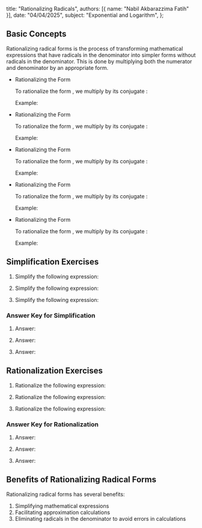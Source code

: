   title: "Rationalizing Radicals",
  authors: [{ name: "Nabil Akbarazzima Fatih" }],
  date: "04/04/2025",
  subject: "Exponential and Logarithm",
};

## Basic Concepts

Rationalizing radical forms is the process of transforming mathematical expressions that have radicals in the denominator into simpler forms without radicals in the denominator. This is done by multiplying both the numerator and denominator by an appropriate form.

- Rationalizing the Form <InlineMath math="\frac{a}{\sqrt{b}}" />

  To rationalize the form <InlineMath math="\frac{a}{\sqrt{b}}" />, we multiply by its conjugate <InlineMath math="\frac{\sqrt{b}}{\sqrt{b}}" />:

  <BlockMath math="\frac{a}{\sqrt{b}} = \frac{a}{\sqrt{b}} \times \frac{\sqrt{b}}{\sqrt{b}} = \frac{a\sqrt{b}}{\sqrt{b} \times \sqrt{b}} = \frac{a\sqrt{b}}{b}" />

  Example:

  <BlockMath math="\frac{5}{\sqrt{3}} = \frac{5}{\sqrt{3}} \times \frac{\sqrt{3}}{\sqrt{3}} = \frac{5\sqrt{3}}{3}" />

- Rationalizing the Form <InlineMath math="\frac{c}{\sqrt{a} + \sqrt{b}}" />

  To rationalize the form <InlineMath math="\frac{c}{\sqrt{a} + \sqrt{b}}" />, we multiply by its conjugate <InlineMath math="\frac{\sqrt{a} - \sqrt{b}}{\sqrt{a} - \sqrt{b}}" />:

  <BlockMath math="\frac{c}{\sqrt{a} + \sqrt{b}} = \frac{c}{\sqrt{a} + \sqrt{b}} \times \frac{\sqrt{a} - \sqrt{b}}{\sqrt{a} - \sqrt{b}} = \frac{c(\sqrt{a} - \sqrt{b})}{(\sqrt{a})^2 - (\sqrt{b})^2} = \frac{c(\sqrt{a} - \sqrt{b})}{a - b}" />

  Example:

  <BlockMath math="\frac{4}{\sqrt{7} + \sqrt{3}} = \frac{4}{\sqrt{7} + \sqrt{3}} \times \frac{\sqrt{7} - \sqrt{3}}{\sqrt{7} - \sqrt{3}} = \frac{4(\sqrt{7} - \sqrt{3})}{7 - 3} = \frac{4(\sqrt{7} - \sqrt{3})}{4} = \sqrt{7} - \sqrt{3}" />

- Rationalizing the Form <InlineMath math="\frac{c}{\sqrt{a} - \sqrt{b}}" />

  To rationalize the form <InlineMath math="\frac{c}{\sqrt{a} - \sqrt{b}}" />, we multiply by its conjugate <InlineMath math="\frac{\sqrt{a} + \sqrt{b}}{\sqrt{a} + \sqrt{b}}" />:

  <BlockMath math="\frac{c}{\sqrt{a} - \sqrt{b}} = \frac{c}{\sqrt{a} - \sqrt{b}} \times \frac{\sqrt{a} + \sqrt{b}}{\sqrt{a} + \sqrt{b}} = \frac{c(\sqrt{a} + \sqrt{b})}{(\sqrt{a})^2 - (\sqrt{b})^2} = \frac{c(\sqrt{a} + \sqrt{b})}{a - b}" />

  Example:

  <BlockMath math="\frac{2}{\sqrt{5} - \sqrt{2}} = \frac{2}{\sqrt{5} - \sqrt{2}} \times \frac{\sqrt{5} + \sqrt{2}}{\sqrt{5} + \sqrt{2}} = \frac{2(\sqrt{5} + \sqrt{2})}{5 - 2} = \frac{2(\sqrt{5} + \sqrt{2})}{3}" />

- Rationalizing the Form <InlineMath math="\frac{c}{a + \sqrt{b}}" />

  To rationalize the form <InlineMath math="\frac{c}{a + \sqrt{b}}" />, we multiply by its conjugate <InlineMath math="\frac{a - \sqrt{b}}{a - \sqrt{b}}" />:

  <BlockMath math="\frac{c}{a + \sqrt{b}} = \frac{c}{a + \sqrt{b}} \times \frac{a - \sqrt{b}}{a - \sqrt{b}} = \frac{c(a - \sqrt{b})}{a^2 - b} = \frac{c(a - \sqrt{b})}{a^2 - b}" />

  Example:

  <BlockMath math="\frac{6}{4 + \sqrt{3}} = \frac{6}{4 + \sqrt{3}} \times \frac{4 - \sqrt{3}}{4 - \sqrt{3}} = \frac{6(4 - \sqrt{3})}{16 - 3} = \frac{6(4 - \sqrt{3})}{13}" />

- Rationalizing the Form <InlineMath math="\frac{c}{a - \sqrt{b}}" />

  To rationalize the form <InlineMath math="\frac{c}{a - \sqrt{b}}" />, we multiply by its conjugate <InlineMath math="\frac{a + \sqrt{b}}{a + \sqrt{b}}" />:

  <BlockMath math="\frac{c}{a - \sqrt{b}} = \frac{c}{a - \sqrt{b}} \times \frac{a + \sqrt{b}}{a + \sqrt{b}} = \frac{c(a + \sqrt{b})}{a^2 - b} = \frac{c(a + \sqrt{b})}{a^2 - b}" />

  Example:

  <BlockMath math="\frac{3}{2 - \sqrt{5}} = \frac{3}{2 - \sqrt{5}} \times \frac{2 + \sqrt{5}}{2 + \sqrt{5}} = \frac{3(2 + \sqrt{5})}{4 - 5} = \frac{3(2 + \sqrt{5})}{-1} = -3(2 + \sqrt{5})" />

## Simplification Exercises

1. Simplify the following expression:

   <BlockMath math="\left(\frac{8x^5y^{-4}}{16y^{-\frac{1}{4}}}\right)^{\frac{1}{2}}" />

2. Simplify the following expression:

   <BlockMath math="\left(5\sqrt{x^5}\right)\left(3\sqrt[3]{x}\right)" />

3. Simplify the following expression:

   <BlockMath math="\left(\frac{p^5q^{-10}}{p^5q^{-4}}\right)^{\frac{1}{2}}\left(\frac{p^{\frac{1}{4}}q^{-\frac{1}{2}}}{p^{-\frac{1}{2}}q^{-\frac{1}{2}}}\right)^{\frac{1}{2}}" />

### Answer Key for Simplification

1. Answer:

   <div className="flex flex-col gap-4">
     <BlockMath math="\left(\frac{8x^5y^{-4}}{16y^{-\frac{1}{4}}}\right)^{\frac{1}{2}} = \frac{\left(2^3\right)^{\frac{1}{2}}\left(x^5\right)^{\frac{1}{2}}\left(y^{-4}\right)^{\frac{1}{2}}}{\left(2^4\right)^{\frac{1}{2}}\left(y^{-\frac{1}{4}}\right)^{\frac{1}{2}}}" />
     <BlockMath math="= \frac{\left(2\right)^{\frac{3}{2}}\left(x\right)^{\frac{5}{2}}\left(y\right)^{-2}}{2^2\left(y\right)^{-\frac{1}{8}}}" />
     <BlockMath math="= \left(2\right)^{\frac{3}{2}-2}\left(x\right)^{\frac{5}{2}}\left(y\right)^{-2+\frac{1}{8}}" />
     <BlockMath math="= \frac{\left(x\right)^{\frac{5}{2}}}{\left(2\right)^{\frac{1}{2}}\left(y\right)^{\frac{15}{8}}}" />
   </div>

2. Answer:

   <div className="flex flex-col gap-4">
     <BlockMath math="\left(5\sqrt{x^5}\right)\left(3\sqrt[3]{x}\right) = \left(5x^{\frac{5}{2}}\right)\left(3x^{\frac{1}{3}}\right)" />
     <BlockMath math="= 15x^{\frac{5}{2}+\frac{1}{3}}" />
     <BlockMath math="= 15x^{\frac{15+2}{6}}" />
     <BlockMath math="= 15x^{\frac{17}{6}}" />
     <BlockMath math="= 15x^{2\frac{5}{6}}" />
     <BlockMath math="= 15x^2\sqrt[6]{x^5}" />
   </div>

3. Answer:

   <div className="flex flex-col gap-4">
     <BlockMath math="\left(\frac{p^5q^{-10}}{p^5q^{-4}}\right)^{\frac{1}{2}}\left(\frac{p^{\frac{1}{4}}q^{-\frac{1}{2}}}{p^{-\frac{1}{2}}q^{-\frac{1}{2}}}\right)^{\frac{1}{2}} = \left(\frac{p^{5-5}q^{-10-(-4)}}{1}\right)^{\frac{1}{2}}\left(\frac{p^{\frac{1}{4}-(-\frac{1}{2})}q^{-\frac{1}{2}-(-\frac{1}{2})}}{1}\right)^{\frac{1}{2}}" />
     <BlockMath math="= \left(p^0q^{-6}\right)^{\frac{1}{2}}\left(p^{\frac{3}{4}}q^0\right)^{\frac{1}{2}}" />
     <BlockMath math="= \left(p^0q^{-3}\right)\left(p^{\frac{3}{8}}\cdot 1\right)" />
     <BlockMath math="= \left(1 \cdot q^{-3}\right)\left(p^{\frac{3}{8}} \cdot 1\right)" />
     <BlockMath math="= \frac{p^{\frac{3}{8}}}{q^3}" />
     <BlockMath math="= \frac{\sqrt[8]{p^3}}{q^3}" />
   </div>

## Rationalization Exercises

1. Rationalize the following expression:

   <BlockMath math="\frac{2}{\sqrt{b^3}}" />

2. Rationalize the following expression:

   <BlockMath math="\frac{2}{\sqrt{3} + \sqrt{5}}" />

3. Rationalize the following expression:

   <BlockMath math="\frac{m}{\sqrt{m} + n}" />

### Answer Key for Rationalization

1. Answer:

   <div className="flex flex-col gap-4">
     <BlockMath math="\frac{2}{\sqrt{b^3}} = \frac{2}{\sqrt{b^3}} \times \frac{\sqrt{b}}{\sqrt{b}}" />
     <BlockMath math="= \frac{2\sqrt{b}}{\sqrt{b^4}}" />
     <BlockMath math="= \frac{2\sqrt{b}}{b^2}" />
   </div>

2. Answer:

   <div className="flex flex-col gap-4">
     <BlockMath math="\frac{2}{\sqrt{3} + \sqrt{5}} = \frac{2}{\sqrt{3} + \sqrt{5}} \times \frac{\sqrt{3} - \sqrt{5}}{\sqrt{3} - \sqrt{5}}" />
     <BlockMath math="= \frac{2(\sqrt{3} - \sqrt{5})}{(\sqrt{3})^2 - (\sqrt{5})^2}" />
     <BlockMath math="= \frac{2(\sqrt{3} - \sqrt{5})}{3 - 5}" />
     <BlockMath math="= \frac{2(\sqrt{3} - \sqrt{5})}{-2}" />
     <BlockMath math="= -(\sqrt{3} - \sqrt{5})" />
     <BlockMath math="= \sqrt{5} - \sqrt{3}" />
   </div>

3. Answer:

   <div className="flex flex-col gap-4">
     <BlockMath math="\frac{m}{\sqrt{m} + n} = \frac{m}{\sqrt{m} + n} \times \frac{\sqrt{m} - n}{\sqrt{m} - n}" />
     <BlockMath math="= \frac{m(\sqrt{m} - n)}{(\sqrt{m})^2 - n^2}" />
     <BlockMath math="= \frac{m(\sqrt{m} - n)}{m - n^2}" />
   </div>

## Benefits of Rationalizing Radical Forms

Rationalizing radical forms has several benefits:

1. Simplifying mathematical expressions
2. Facilitating approximation calculations
3. Eliminating radicals in the denominator to avoid errors in calculations
